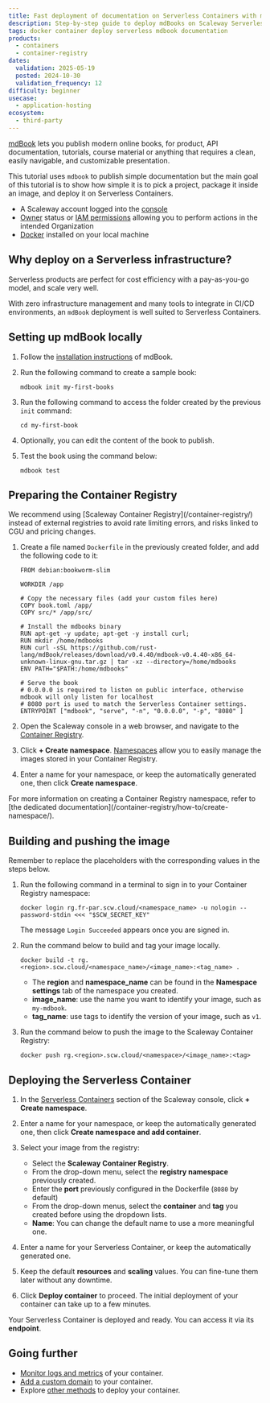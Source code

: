 ```yaml
---
title: Fast deployment of documentation on Serverless Containers with mdBook
description: Step-by-step guide to deploy mdBooks on Scaleway Serverless Containers.
tags: docker container deploy serverless mdbook documentation
products:
  - containers
  - container-registry
dates:
  validation: 2025-05-19
  posted: 2024-10-30
  validation_frequency: 12
difficulty: beginner
usecase:
  - application-hosting
ecosystem:
  - third-party
---
```



[mdBook](https://rust-lang.github.io/mdBook/) lets you publish modern online books, for product, API documentation, tutorials, course material or anything that requires a clean, easily navigable, and customizable presentation.

This tutorial uses `mdbook` to publish simple documentation but the main goal of this tutorial is to show how simple it is to pick a project, package it inside an image, and deploy it on Serverless Containers.

<Requirements />

- A Scaleway account logged into the [console](https://account.scaleway.com/?service=elements)
- [Owner](/iam/concepts/#owner) status or [IAM permissions](/iam/concepts/#permission) allowing you to perform actions in the intended Organization
- [Docker](https://docs.docker.com/engine/install/) installed on your local machine

## Why deploy on a Serverless infrastructure?

Serverless products are perfect for cost efficiency with a pay-as-you-go model, and scale very well.

With zero infrastructure management and many tools to integrate in CI/CD environments, an `mdBook` deployment is well suited to Serverless Containers.

## Setting up mdBook locally

1. Follow the [installation instructions](https://rust-lang.github.io/mdBook/guide/installation.html) of mdBook.

2. Run the following command to create a sample book:
    ```
    mdbook init my-first-books
    ```

3. Run the following command to access the folder created by the previous `init` command:
    ```
    cd my-first-book
    ```

4. Optionally, you can edit the content of the book to publish.

5. Test the book using the command below:
    ```
    mdbook test
    ```

## Preparing the Container Registry

<Message type="note">
  We recommend using [Scaleway Container Registry](/container-registry/) instead of external registries to avoid rate limiting errors, and risks linked to CGU and pricing changes.
</Message>

1. Create a file named `Dockerfile` in the previously created folder, and add the following code to it:

    ```docker
    FROM debian:bookworm-slim

    WORKDIR /app

    # Copy the necessary files (add your custom files here)
    COPY book.toml /app/
    COPY src/* /app/src/

    # Install the mdbooks binary
    RUN apt-get -y update; apt-get -y install curl;
    RUN mkdir /home/mdbooks
    RUN curl -sSL https://github.com/rust-lang/mdBook/releases/download/v0.4.40/mdbook-v0.4.40-x86_64-unknown-linux-gnu.tar.gz | tar -xz --directory=/home/mdbooks
    ENV PATH="$PATH:/home/mdbooks"

    # Serve the book
    # 0.0.0.0 is required to listen on public interface, otherwise mdbook will only listen for localhost
    # 8080 port is used to match the Serverless Container settings.
    ENTRYPOINT ["mdbook", "serve", "-n", "0.0.0.0", "-p", "8080" ]
    ```

2. Open the Scaleway console in a web browser, and navigate to the [Container Registry](https://console.scaleway.com/containers/).

3. Click **+ Create namespace**. [Namespaces](/container-registry/concepts/#namespace) allow you to easily manage the images stored in your Container Registry.

4. Enter a name for your namespace, or keep the automatically generated one, then click **Create namespace**.

<Message type="note">
  For more information on creating a Container Registry namespace, refer to [the dedicated documentation](/container-registry/how-to/create-namespace/).
</Message>

## Building and pushing the image

<Message type="note">
Remember to replace the placeholders with the corresponding values in the steps below.
</Message>

1. Run the following command in a terminal to sign in to your Container Registry namespace:
    ```
    docker login rg.fr-par.scw.cloud/<namespace_name> -u nologin --password-stdin <<< "$SCW_SECRET_KEY"
    ```
    The message `Login Succeeded` appears once you are signed in.

2. Run the command below to build and tag your image locally.

    ```
    docker build -t rg.<region>.scw.cloud/<namespace_name>/<image_name>:<tag_name> .
    ```

    * The **region** and **namespace_name** can be found in the **Namespace settings** tab of the namespace you created.
    * **image_name**: use the name you want to identify your image, such as `my-mdbook`.
    * **tag_name**: use tags to identify the version of your image, such as `v1`.

3. Run the command below to push the image to the Scaleway Container Registry:
    ```
    docker push rg.<region>.scw.cloud/<namespace>/<image_name>:<tag>
    ```

## Deploying the Serverless Container

1. In the [Serverless Containers](https://console.scaleway.com/containers/namespaces/) section of the Scaleway console, click **+ Create namespace**.

2. Enter a name for your namespace, or keep the automatically generated one, then click **Create namespace and add container**.

3. Select your image from the registry:
    * Select the **Scaleway Container Registry**.
    * From the drop-down menu, select the **registry namespace** previously created.
    * Enter the **port** previously configured in the Dockerfile (`8080` by default)
    * From the drop-down menus, select the **container** and **tag** you created before using the dropdown lists.
    * **Name**: You can change the default name to use a more meaningful one.

4. Enter a name for your Serverless Container, or keep the automatically generated one.

5. Keep the default **resources** and **scaling** values. You can fine-tune them later without any downtime.

3. Click **Deploy container** to proceed. The initial deployment of your container can take up to a few minutes.

Your Serverless Container is deployed and ready. You can access it via its **endpoint**.

## Going further

* [Monitor logs and metrics](/serverless-containers/how-to/monitor-container/) of your container.
* [Add a custom domain](/serverless-containers/how-to/add-a-custom-domain-to-a-container/) to your container.
* Explore [other methods](/serverless-containers/reference-content/deploy-container/) to deploy your container.
